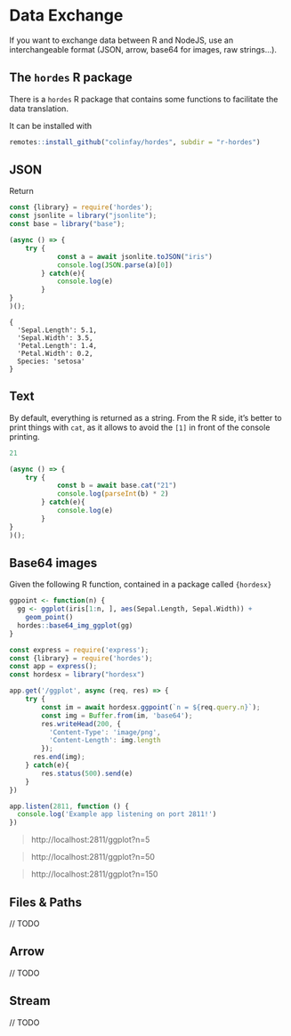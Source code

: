 # Data Exchange 

If you want to exchange data between R and NodeJS, use an interchangeable format (JSON, arrow, base64 for images, raw strings...).

## The `hordes` R package

There is a `hordes` R package that contains some functions to facilitate the data translation. 

It can be installed with 

```r
remotes::install_github("colinfay/hordes", subdir = "r-hordes")
```

## JSON

Return

```javascript
const {library} = require('hordes');
const jsonlite = library("jsonlite");
const base = library("base");

(async () => {
    try {
            const a = await jsonlite.toJSON("iris")
            console.log(JSON.parse(a)[0])
        } catch(e){
            console.log(e)
        }
}
)();
```

```
{
  'Sepal.Length': 5.1,
  'Sepal.Width': 3.5,
  'Petal.Length': 1.4,
  'Petal.Width': 0.2,
  Species: 'setosa'
}
```

## Text

By default, everything is returned as a string. 
From the R side, it's better to print things with `cat`, as it allows to avoid the `[1] ` in front of the console printing. 

```r
21
```


```javascript
(async () => {
    try {
            const b = await base.cat("21")
            console.log(parseInt(b) * 2)
        } catch(e){
            console.log(e)
        }
}
)();
```

## Base64 images

Given the following R function, contained in a package called `{hordesx}`

```r
ggpoint <- function(n) {
  gg <- ggplot(iris[1:n, ], aes(Sepal.Length, Sepal.Width)) +
    geom_point()
  hordes::base64_img_ggplot(gg)
}

```


```javascript
const express = require('express');
const {library} = require('hordes');
const app = express();
const hordesx = library("hordesx")

app.get('/ggplot', async (req, res) => {
    try {
        const im = await hordesx.ggpoint(`n = ${req.query.n}`);
        const img = Buffer.from(im, 'base64');
        res.writeHead(200, {
          'Content-Type': 'image/png',
          'Content-Length': img.length
        });
      res.end(img); 
    } catch(e){
        res.status(500).send(e)
    }
})

app.listen(2811, function () {
  console.log('Example app listening on port 2811!')
})
```

> http://localhost:2811/ggplot?n=5

> http://localhost:2811/ggplot?n=50

> http://localhost:2811/ggplot?n=150

## Files & Paths

// TODO 

## Arrow 

// TODO 

## Stream

// TODO
